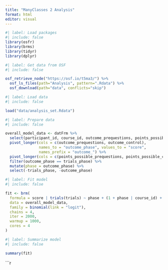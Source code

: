 ```yaml
---
title: "ManyClasses 2 Analysis"
format: html
editor: visual
---
```


```r
#| label: Load packages
#| include: false
library(osfr)
library(brms)
library(tidyr)
library(dplyr)
```

```r
#| label: Get data from OSF
#| include: false

osf_retrieve_node("https://osf.io/t5ma3/") %>%
  osf_ls_files(path="Analysis", pattern=".Rdata") %>%
  osf_download(path="data", conflicts="skip")
```

```r
#| label: Load data
#| include: false

load("data/analysis_set.Rdata")

```


```r
#| label: Prepare data
#| include: false

overall_model_data <- datFrm %>%
  select(participant_id, course_id, outcome_prequestions, points_possible_prequestions, outcome_control, points_possible_control) %>%
  pivot_longer(cols = c(outcome_prequestions, outcome_control), 
               names_to = "outcome_phase", values_to = "score",
               names_prefix = "outcome_") %>%
  pivot_longer(cols = c(points_possible_prequestions, points_possible_control), names_to = "trials_phase", values_to = "trials", names_prefix = "points_possible_") %>%
  filter(outcome_phase == trials_phase) %>%
  mutate(phase = outcome_phase) %>%
  select(-trials_phase, -outcome_phase)

```

```r
#| label: Fit model
#| include: false

fit <- brm(
  formula = score | trials(trials) ~ phase + (1 + phase | course_id) + (1 | participant_id),
  data = overall_model_data,
  family = binomial(link = "logit"),
  chains = 4,
  iter = 2000,
  warmup = 1000,
  cores = 4
)
```

```r
#| label: Summarize model
#| include: false

summary(fit)
```

```r
